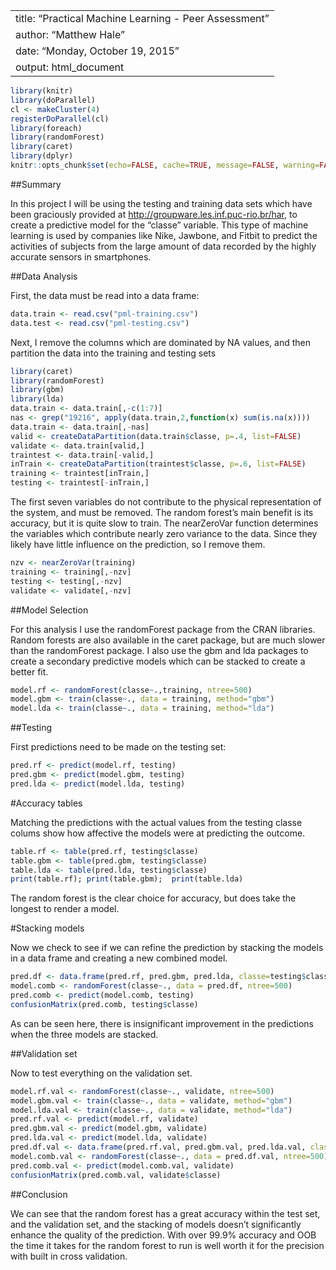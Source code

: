 
---
title: "Practical Machine Learning - Peer Assessment"
author: "Matthew Hale"
date: "Monday, October 19, 2015"
output: html_document
---

```r
library(knitr)
library(doParallel)
cl <- makeCluster(4)
registerDoParallel(cl)
library(foreach)
library(randomForest)
library(caret)
library(dplyr)
knitr::opts_chunk$set(echo=FALSE, cache=TRUE, message=FALSE, warning=FALSE)
```

##Summary

In this project I will be using the testing and training data sets which have been graciously provided at [http://groupware.les.inf.puc-rio.br/har](http://groupware.les.inf.puc-rio.br/har), to create a predictive model for the "classe" variable. This type of machine learning is used by companies like Nike, Jawbone, and Fitbit to predict the activities of subjects from the large amount of data recorded by the highly accurate sensors in smartphones. 

##Data Analysis

First, the data must be read into a data frame:

```r
data.train <- read.csv("pml-training.csv")
data.test <- read.csv("pml-testing.csv")
```

Next, I remove the columns which are dominated by NA values, and then partition the data into the training and testing sets 

```r
library(caret)
library(randomForest)
library(gbm)
library(lda)
data.train <- data.train[,-c(1:7)]
nas <- grep("19216", apply(data.train,2,function(x) sum(is.na(x))))
data.train <- data.train[,-nas]
valid <- createDataPartition(data.train$classe, p=.4, list=FALSE)
validate <- data.train[valid,]
traintest <- data.train[-valid,]
inTrain <- createDataPartition(traintest$classe, p=.6, list=FALSE)
training <- traintest[inTrain,]
testing <- traintest[-inTrain,]
```

The first seven variables do not contribute to the physical representation of the system, and must be removed. The random forest's main benefit is its accuracy, but it is quite slow to train. The nearZeroVar function determines the variables which contribute nearly zero variance to the data. Since they likely have little influence on the prediction, so I remove them.

```r
nzv <- nearZeroVar(training)
training <- training[,-nzv]
testing <- testing[,-nzv]
validate <- validate[,-nzv]
```

##Model Selection

For this analysis I use the randomForest package from the CRAN libraries. Random forests are also available in the caret package, but are much slower than the randomForest package. I also use the gbm and lda packages to create a secondary predictive models which can be stacked to create a better fit.
```r
model.rf <- randomForest(classe~.,training, ntree=500)
model.gbm <- train(classe~., data = training, method="gbm")
model.lda <- train(classe~., data = training, method="lda")
```

##Testing

First predictions need to be made on the testing set:

```r
pred.rf <- predict(model.rf, testing)
pred.gbm <- predict(model.gbm, testing)
pred.lda <- predict(model.lda, testing)
```

#Accuracy tables

Matching the predictions with the actual values from the testing classe colums show how affective the models
were at predicting the outcome.

```r
table.rf <- table(pred.rf, testing$classe)
table.gbm <- table(pred.gbm, testing$classe)
table.lda <- table(pred.lda, testing$classe)
print(table.rf); print(table.gbm);  print(table.lda)
```
The random forest is the clear choice for accuracy, but does take the longest to render a model.

#Stacking models

Now we check to see if we can refine the prediction by stacking the models in a data frame and creating a new
combined model.

```r
pred.df <- data.frame(pred.rf, pred.gbm, pred.lda, classe=testing$classe)
model.comb <- randomForest(classe~., data = pred.df, ntree=500)
pred.comb <- predict(model.comb, testing)
confusionMatrix(pred.comb, testing$classe)
```

As can be seen here, there is insignificant improvement in the predictions when the three models are stacked.

##Validation set

Now to test everything on the validation set.

```r
model.rf.val <- randomForest(classe~., validate, ntree=500)
model.gbm.val <- train(classe~., data = validate, method="gbm")
model.lda.val <- train(classe~., data = validate, method="lda")
pred.rf.val <- predict(model.rf, validate)
pred.gbm.val <- predict(model.gbm, validate)
pred.lda.val <- predict(model.lda, validate)
pred.df.val <- data.frame(pred.rf.val, pred.gbm.val, pred.lda.val, classe=validate$classe)
model.comb.val <- randomForest(classe~., data = pred.df.val, ntree=500)
pred.comb.val <- predict(model.comb.val, validate)
confusionMatrix(pred.comb.val, validate$classe)
```

##Conclusion

We can see that the random forest has a great accuracy within the test set, and the validation set, and the 
stacking of models doesn't significantly enhance the quality of the prediction. With over 99.9% accuracy and OOB
the time it takes for the random forest to run is well worth it for the precision with built in cross validation.